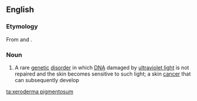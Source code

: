 ==English==

===Etymology===
From {{etyl|grc|en}} {{term|ξηρός||dry|tr=ksēros|lang=grc|sc=polytonic}} {{term|δέρμα||skin|tr=derma|lang=grc|sc=polytonic}} and {{etyl|la|en}} {{term|pigmentosus|pigmentōsus|pigmented, stained|lang=la}}.

===Noun===
{{wikipedia}}
{{en-noun|sg=[[xeroderma]] [[pigmentosum]]|-}}

# {{medicine}} A rare [[genetic]] [[disorder]] in which [[DNA]] damaged by [[ultraviolet light]] is not repaired and the skin becomes sensitive to such light; a skin [[cancer]] that can subsequently develop

[[ta:xeroderma pigmentosum]]